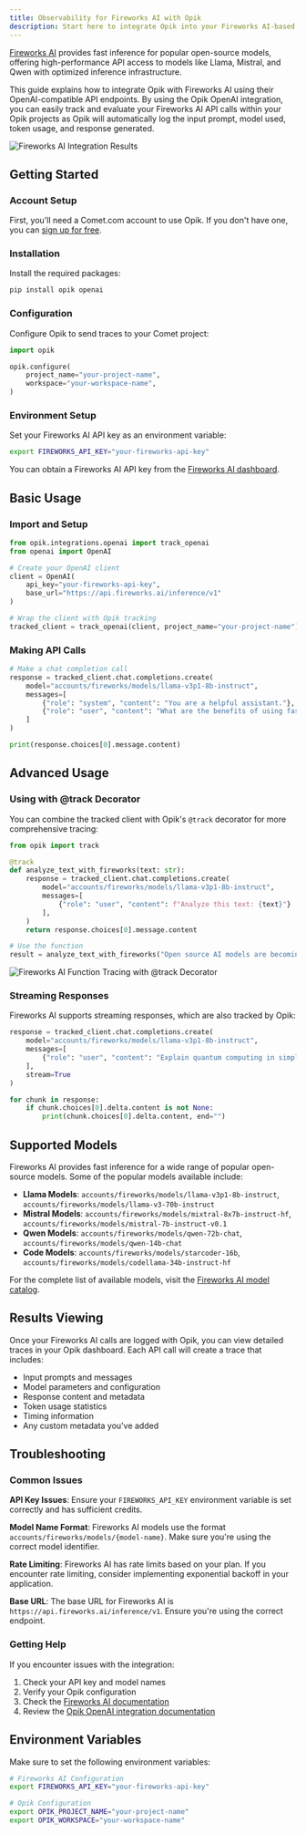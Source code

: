 ```yaml
---
title: Observability for Fireworks AI with Opik
description: Start here to integrate Opik into your Fireworks AI-based genai application for end-to-end LLM observability, unit testing, and optimization.
---
```


[Fireworks AI](https://fireworks.ai/) provides fast inference for popular open-source models, offering high-performance API access to models like Llama, Mistral, and Qwen with optimized inference infrastructure.

This guide explains how to integrate Opik with Fireworks AI using their OpenAI-compatible API endpoints. By using the Opik OpenAI integration, you can easily track and evaluate your Fireworks AI API calls within your Opik projects as Opik will automatically log the input prompt, model used, token usage, and response generated.

![Fireworks AI Integration Results](/img/tracing/fireworks_ai_integration.png)

## Getting Started

### Account Setup

First, you'll need a Comet.com account to use Opik. If you don't have one, you can [sign up for free](https://www.comet.com/signup?utm_source=opik&utm_medium=docs&utm_campaign=fireworks-ai-integration).

### Installation

Install the required packages:

```bash
pip install opik openai
```

### Configuration

Configure Opik to send traces to your Comet project:

```python
import opik

opik.configure(
    project_name="your-project-name",
    workspace="your-workspace-name",
)
```

### Environment Setup

Set your Fireworks AI API key as an environment variable:

```bash
export FIREWORKS_API_KEY="your-fireworks-api-key"
```

You can obtain a Fireworks AI API key from the [Fireworks AI dashboard](https://fireworks.ai/api-keys).

## Basic Usage

### Import and Setup

```python
from opik.integrations.openai import track_openai
from openai import OpenAI

# Create your OpenAI client
client = OpenAI(
    api_key="your-fireworks-api-key",
    base_url="https://api.fireworks.ai/inference/v1"
)

# Wrap the client with Opik tracking
tracked_client = track_openai(client, project_name="your-project-name")
```

### Making API Calls

```python
# Make a chat completion call
response = tracked_client.chat.completions.create(
    model="accounts/fireworks/models/llama-v3p1-8b-instruct",
    messages=[
        {"role": "system", "content": "You are a helpful assistant."},
        {"role": "user", "content": "What are the benefits of using fast inference platforms?"}
    ]
)

print(response.choices[0].message.content)
```

## Advanced Usage

### Using with @track Decorator

You can combine the tracked client with Opik's `@track` decorator for more comprehensive tracing:

```python
from opik import track

@track
def analyze_text_with_fireworks(text: str):
    response = tracked_client.chat.completions.create(
        model="accounts/fireworks/models/llama-v3p1-8b-instruct",
        messages=[
            {"role": "user", "content": f"Analyze this text: {text}"}
        ],
    )
    return response.choices[0].message.content

# Use the function
result = analyze_text_with_fireworks("Open source AI models are becoming increasingly powerful.")
```

![Fireworks AI Function Tracing with @track Decorator](/img/tracing/fireworks_ai_integration_2.png)

### Streaming Responses

Fireworks AI supports streaming responses, which are also tracked by Opik:

```python
response = tracked_client.chat.completions.create(
    model="accounts/fireworks/models/llama-v3p1-8b-instruct",
    messages=[
        {"role": "user", "content": "Explain quantum computing in simple terms."}
    ],
    stream=True
)

for chunk in response:
    if chunk.choices[0].delta.content is not None:
        print(chunk.choices[0].delta.content, end="")
```

## Supported Models

Fireworks AI provides fast inference for a wide range of popular open-source models. Some of the popular models available include:

- **Llama Models**: `accounts/fireworks/models/llama-v3p1-8b-instruct`, `accounts/fireworks/models/llama-v3-70b-instruct`
- **Mistral Models**: `accounts/fireworks/models/mixtral-8x7b-instruct-hf`, `accounts/fireworks/models/mistral-7b-instruct-v0.1`
- **Qwen Models**: `accounts/fireworks/models/qwen-72b-chat`, `accounts/fireworks/models/qwen-14b-chat`
- **Code Models**: `accounts/fireworks/models/starcoder-16b`, `accounts/fireworks/models/codellama-34b-instruct-hf`

For the complete list of available models, visit the [Fireworks AI model catalog](https://fireworks.ai/models).

## Results Viewing

Once your Fireworks AI calls are logged with Opik, you can view detailed traces in your Opik dashboard. Each API call will create a trace that includes:

- Input prompts and messages
- Model parameters and configuration
- Response content and metadata
- Token usage statistics
- Timing information
- Any custom metadata you've added

## Troubleshooting

### Common Issues

**API Key Issues**: Ensure your `FIREWORKS_API_KEY` environment variable is set correctly and has sufficient credits.

**Model Name Format**: Fireworks AI models use the format `accounts/fireworks/models/{model-name}`. Make sure you're using the correct model identifier.

**Rate Limiting**: Fireworks AI has rate limits based on your plan. If you encounter rate limiting, consider implementing exponential backoff in your application.

**Base URL**: The base URL for Fireworks AI is `https://api.fireworks.ai/inference/v1`. Ensure you're using the correct endpoint.

### Getting Help

If you encounter issues with the integration:

1. Check your API key and model names
2. Verify your Opik configuration
3. Check the [Fireworks AI documentation](https://docs.fireworks.ai/)
4. Review the [Opik OpenAI integration documentation](/tracing/integrations/openai)

## Environment Variables

Make sure to set the following environment variables:

```bash
# Fireworks AI Configuration
export FIREWORKS_API_KEY="your-fireworks-api-key"

# Opik Configuration
export OPIK_PROJECT_NAME="your-project-name"
export OPIK_WORKSPACE="your-workspace-name"
```
